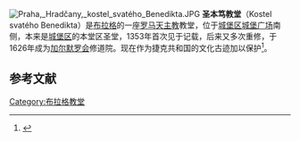 [[File:Praha,_Hradčany,_kostel_svatého_Benedikta.JPG|thumb]]
'''圣本笃教堂'''（Kostel svatého Benedikta）是[[布拉格|布拉格]]的一座[[罗马天主教|罗马天主教]]教堂，位于[[城堡区|城堡区]][[城堡广场|城堡广场]]南侧，本来是[[城堡区|城堡区]]的本堂区圣堂，1353年首次见于记载，后来又多次重修，于1626年成为[[加尔默罗会|加尔默罗会]]修道院。现在作为捷克共和国的文化古迹加以保护<ref>{{Cite web
 | url = http://monumnet.npu.cz/pamfond/list.php?IdReg=151627
 | title = MonumNet
 | accessdate = 2011-02-13
 | publisher = Monumnet.npu.cz
 | archive-date = 2016-03-07
 | archive-url = https://web.archive.org/web/20160307161133/http://monumnet.npu.cz/pamfond/list.php?IdReg=151627
 | dead-url = no
 }}</ref>。

== 参考文献 ==
<references/>

{{Commonscat|Church of Saint Benedict (Hradčany)}}

[[Category:布拉格教堂|Category:布拉格教堂]]